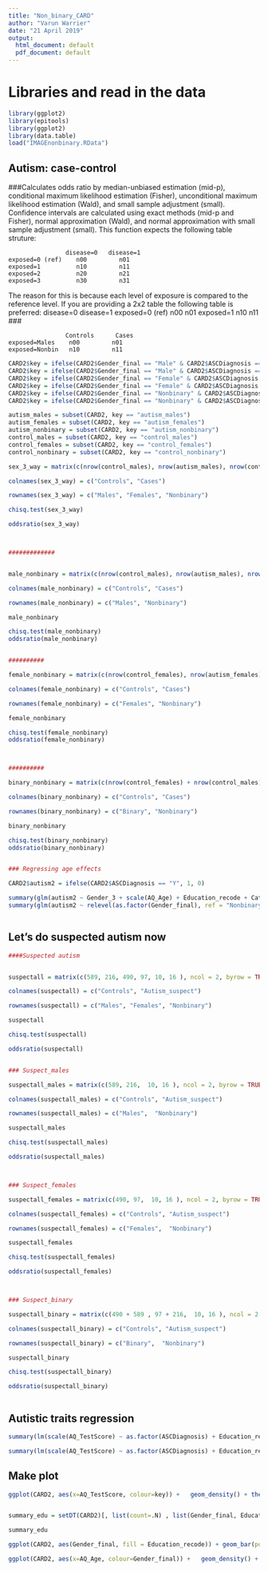 ---
title: "Non_binary_CARD"
author: "Varun Warrier"
date: "21 April 2019"
output:
  html_document: default
  pdf_document: default
---

# Libraries and read in the data
```{r setup, include=FALSE}
library(ggplot2)
library(epitools)
library(ggplot2)
library(data.table)
load("IMAGEnonbinary.RData")
```

## Autism: case-control


###Calculates odds ratio by median-unbiased estimation (mid-p), conditional maximum likelihood estimation (Fisher), unconditional maximum likelihood estimation (Wald), and small sample adjustment (small). Confidence intervals are calculated using exact methods (mid-p and Fisher), normal approximation (Wald), and normal approximation with small sample adjustment (small). This function expects the following table struture:

                    disease=0   disease=1
    exposed=0 (ref)    n00         n01
    exposed=1          n10         n11	
    exposed=2          n20         n21
    exposed=3          n30         n31
  
The reason for this is because each level of exposure is compared to the reference level. If you are providing a 2x2 table the following table is preferred:
                    disease=0   disease=1
    exposed=0 (ref)    n00         n01
    exposed=1          n10         n11	
  ###

                    Controls      Cases
    exposed=Males    n00         n01
    exposed=Nonbin   n10         n11	




```{r case-control chi-square}

CARD2$key = ifelse(CARD2$Gender_final == "Male" & CARD2$ASCDiagnosis == "Y" , "autism_males", "other")
CARD2$key = ifelse(CARD2$Gender_final == "Male" & CARD2$ASCDiagnosis == "N" , "control_males", CARD2$key)
CARD2$key = ifelse(CARD2$Gender_final == "Female" & CARD2$ASCDiagnosis == "N" , "control_females", CARD2$key)
CARD2$key = ifelse(CARD2$Gender_final == "Female" & CARD2$ASCDiagnosis == "Y" , "autism_females", CARD2$key)
CARD2$key = ifelse(CARD2$Gender_final == "Nonbinary" & CARD2$ASCDiagnosis == "Y" , "autism_nonbinary", CARD2$key)
CARD2$key = ifelse(CARD2$Gender_final == "Nonbinary" & CARD2$ASCDiagnosis == "N" , "control_nonbinary", CARD2$key)

autism_males = subset(CARD2, key == "autism_males")
autism_females = subset(CARD2, key == "autism_females")
autism_nonbinary = subset(CARD2, key == "autism_nonbinary")
control_males = subset(CARD2, key == "control_males")
control_females = subset(CARD2, key == "control_females")
control_nonbinary = subset(CARD2, key == "control_nonbinary")

sex_3_way = matrix(c(nrow(control_males), nrow(autism_males), nrow(control_females), nrow(autism_females), nrow(control_nonbinary), nrow(autism_nonbinary) ), ncol = 2, byrow = TRUE)

colnames(sex_3_way) = c("Controls", "Cases")

rownames(sex_3_way) = c("Males", "Females", "Nonbinary")

chisq.test(sex_3_way)

oddsratio(sex_3_way)



#############


male_nonbinary = matrix(c(nrow(control_males), nrow(autism_males), nrow(control_nonbinary), nrow(autism_nonbinary) ), ncol = 2, byrow = TRUE)

colnames(male_nonbinary) = c("Controls", "Cases")

rownames(male_nonbinary) = c("Males", "Nonbinary")

male_nonbinary

chisq.test(male_nonbinary)
oddsratio(male_nonbinary)


##########

female_nonbinary = matrix(c(nrow(control_females), nrow(autism_females), nrow(control_nonbinary), nrow(autism_nonbinary) ), ncol = 2, byrow = TRUE)

colnames(female_nonbinary) = c("Controls", "Cases")

rownames(female_nonbinary) = c("Females", "Nonbinary")

female_nonbinary

chisq.test(female_nonbinary)
oddsratio(female_nonbinary)



##########

binary_nonbinary = matrix(c(nrow(control_females) + nrow(control_males), nrow(autism_females) + nrow(autism_males), nrow(control_nonbinary), nrow(autism_nonbinary) ), ncol = 2, byrow = TRUE)

colnames(binary_nonbinary) = c("Controls", "Cases")

rownames(binary_nonbinary) = c("Binary", "Nonbinary")

binary_nonbinary

chisq.test(binary_nonbinary)
oddsratio(binary_nonbinary)


### Regressing age effects

CARD2$autism2 = ifelse(CARD2$ASCDiagnosis == "Y", 1, 0)

summary(glm(autism2 ~ Gender_3 + scale(AQ_Age) + Education_recode + Category, data = CARD2, family = "binomial"))
summary(glm(autism2 ~ relevel(as.factor(Gender_final), ref = "Nonbinary") + scale(AQ_Age) + Education_recode + Category, data = CARD2, family = "binomial" ))



```



## Let's do suspected autism now

```{R, suspected autism}

####Suspected autism


suspectall = matrix(c(589, 216, 490, 97, 10, 16 ), ncol = 2, byrow = TRUE)

colnames(suspectall) = c("Controls", "Autism_suspect")

rownames(suspectall) = c("Males", "Females", "Nonbinary")

suspectall

chisq.test(suspectall)

oddsratio(suspectall)


### Suspect_males

suspectall_males = matrix(c(589, 216,  10, 16 ), ncol = 2, byrow = TRUE)

colnames(suspectall_males) = c("Controls", "Autism_suspect")

rownames(suspectall_males) = c("Males",  "Nonbinary")

suspectall_males

chisq.test(suspectall_males)

oddsratio(suspectall_males)



### Suspect_females

suspectall_females = matrix(c(490, 97,  10, 16 ), ncol = 2, byrow = TRUE)

colnames(suspectall_females) = c("Controls", "Autism_suspect")

rownames(suspectall_females) = c("Females",  "Nonbinary")

suspectall_females

chisq.test(suspectall_females)

oddsratio(suspectall_females)



### Suspect_binary

suspectall_binary = matrix(c(490 + 589 , 97 + 216,  10, 16 ), ncol = 2, byrow = TRUE)

colnames(suspectall_binary) = c("Controls", "Autism_suspect")

rownames(suspectall_binary) = c("Binary",  "Nonbinary")

suspectall_binary

chisq.test(suspectall_binary)

oddsratio(suspectall_binary)



```

## Autistic traits regression

```{R, Autistic traits}

summary(lm(scale(AQ_TestScore) ~ as.factor(ASCDiagnosis) + Education_recode + Gender_final + scale(AQ_Age) + Category, data = CARD2))

summary(lm(scale(AQ_TestScore) ~ as.factor(ASCDiagnosis) + Education_recode + Gender_3 + scale(AQ_Age) + Category, data = CARD2))


```

## Make plot

```{R, Plot}

ggplot(CARD2, aes(x=AQ_TestScore, colour=key)) +   geom_density() + theme_classic() + xlab("AQ_full")


summary_edu = setDT(CARD2)[, list(count=.N) , list(Gender_final, Education_recode)]

summary_edu

ggplot(CARD2, aes(Gender_final, fill = Education_recode)) + geom_bar(position = 'fill') + theme_classic()

ggplot(CARD2, aes(x=AQ_Age, colour=Gender_final)) +   geom_density() + theme_classic() + xlab("AQ_full")



```


